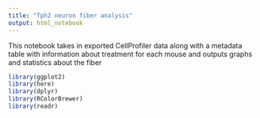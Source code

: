 ```yaml
---
title: "Tph2 neuron fiber analysis"
output: html_notebook
---
```


This notebook takes in exported CellProfiler data along with a metadata table with information about treatment for each mouse and outputs graphs and statistics about the fiber

```r
library(ggplot2)
library(here)
library(dplyr)
library(RColorBrewer)
library(readr)
```
